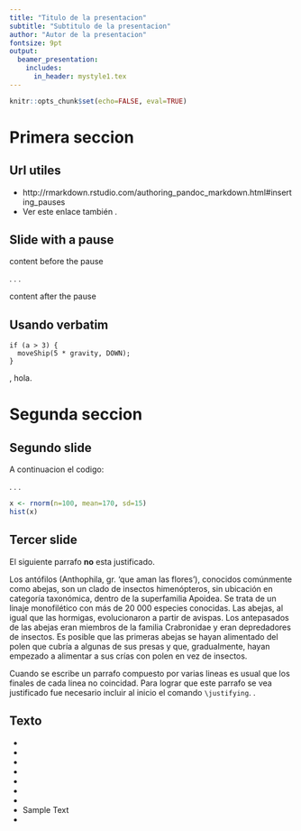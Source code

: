 ```yaml
---
title: "Titulo de la presentacion"
subtitle: "Subtitulo de la presentacion"
author: "Autor de la presentacion"
fontsize: 9pt
output:
  beamer_presentation:
    includes:
      in_header: mystyle1.tex
---
```


```r
knitr::opts_chunk$set(echo=FALSE, eval=TRUE)
```

# Primera seccion

## Url utiles

- http://rmarkdown.rstudio.com/authoring_pandoc_markdown.html#inserting_pauses
- Ver este enlace también \url{http://svmiller.com/blog/2015/02/moving-from-beamer-to-r-markdown/}.



## Slide with a pause

content before the pause

. . .

content after the pause

## Usando verbatim

~~~~~~~
if (a > 3) {
  moveShip(5 * gravity, DOWN);
}
~~~~~~~

\begin{verbatim}
if (a > 3) {
  moveShip(5 * gravity, DOWN);
}
\end{verbatim}

\verb|hola|, hola.

# Segunda seccion

## Segundo slide
A continuacion el codigo:

. . .

```r
x <- rnorm(n=100, mean=170, sd=15)
hist(x)
```


## Tercer slide

El siguiente parrafo __no__ esta justificado.

Los antófilos (Anthophila, gr. ‘que aman las flores’), conocidos comúnmente como abejas, son un clado de insectos himenópteros, sin ubicación en categoría taxonómica, dentro de la superfamilia Apoidea. Se trata de un linaje monofilético con más de 20 000 especies conocidas. Las abejas, al igual que las hormigas, evolucionaron a partir de avispas. Los antepasados de las abejas eran miembros de la familia Crabronidae y eran depredadores de insectos. Es posible que las primeras abejas se hayan alimentado del polen que cubría a algunas de sus presas y que, gradualmente, hayan empezado a alimentar a sus crías con polen en vez de insectos.

\justifying

Cuando se escribe un parrafo compuesto por varias lineas es usual que los finales de cada linea no coincidad. Para lograr que este parrafo se vea justificado fue necesario incluir al inicio el comando `\justifying`. \alert{Este parrafo si esta justificado}.

## Texto
- \emph{Sample Text}
- \textbf{Sample Text}
- \textit{Sample Text}
- \textsl{Sample Text}
- \alert{Sample Text}
- \textrm{Sample Text}
- \textsf{Sample Text}
- \color{green} Sample Text
- \structure{Sample Text}


